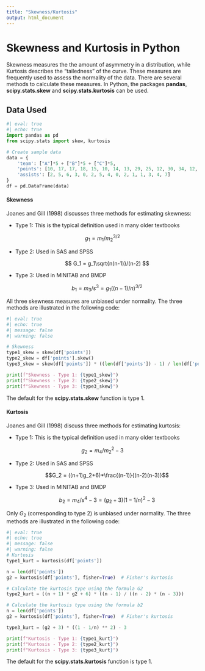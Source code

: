 ---
title: "Skewness/Kurtosis"
output: html_document
---

# **Skewness and Kurtosis in Python**

Skewness measures the the amount of asymmetry in a distribution, while Kurtosis describes the "tailedness" of the curve.
These measures are frequently used to assess the normality of the data.
There are several methods to calculate these measures. In Python, the packages **pandas**, **scipy.stats.skew** and **scipy.stats.kurtosis** can be used.

## Data Used

```{python}
#| eval: true
#| echo: true
import pandas as pd
from scipy.stats import skew, kurtosis

# Create sample data
data = {
    'team': ["A"]*5 + ["B"]*5 + ["C"]*5,
    'points': [10, 17, 17, 18, 15, 10, 14, 13, 29, 25, 12, 30, 34, 12, 11],
    'assists': [2, 5, 6, 3, 0, 2, 5, 4, 0, 2, 1, 1, 3, 4, 7]
}
df = pd.DataFrame(data)
```

#### Skewness 

Joanes and Gill (1998) discusses three methods for estimating skewness:

-   Type 1: This is the typical definition used in many older textbooks

$$g_1 = m_1/m_2^{3/2}$$

-   Type 2: Used in SAS and SPSS

    $$
    G_1 = g_1\sqrt{n(n-1)}/(n-2)
    $$

-   Type 3: Used in MINITAB and BMDP

    $$
    b_1 = m_3/s^3 = g_1((n-1)/n)^{3/2}
    $$

All three skewness measures are unbiased under normality. The three methods are illustrated in the following code:

```{python}
#| eval: true
#| echo: true
#| message: false
#| warning: false

# Skewness
type1_skew = skew(df['points'])
type2_skew = df['points'].skew()
type3_skew = skew(df['points']) * ((len(df['points']) - 1) / len(df['points'])) ** (3/2)

print(f"Skewness - Type 1: {type1_skew}")
print(f"Skewness - Type 2: {type2_skew}")
print(f"Skewness - Type 3: {type3_skew}")
```
The default for the **scipy.stats.skew** function is type 1.

#### Kurtosis

Joanes and Gill (1998) discuss three methods for estimating kurtosis:

-   Type 1: This is the typical definition used in many older textbooks

$$g_2 = m_4/m_2^{2}-3$$

-   Type 2: Used in SAS and SPSS

    $$G_2 = ((n+1)g_2+6)*\frac{(n-1)}{(n-2)(n-3)}$$

-   Type 3: Used in MINITAB and BMDP

    $$b_2 = m_4/s^4-3 = (g_2 + 3)(1-1/n)^2-3$$

Only $G_2$ (corresponding to type 2) is unbiased under normality. The three methods are illustrated in the following code:

```{python}
#| eval: true
#| echo: true
#| message: false
#| warning: false
# Kurtosis
type1_kurt = kurtosis(df['points'])

n = len(df['points'])
g2 = kurtosis(df['points'], fisher=True)  # Fisher's kurtosis

# Calculate the kurtosis type using the formula G2
type2_kurt = ((n + 1) * g2 + 6) * ((n - 1) / ((n - 2) * (n - 3)))

# Calculate the kurtosis type using the formula b2
n = len(df['points'])
g2 = kurtosis(df['points'], fisher=True)  # Fisher's kurtosis

type3_kurt = (g2 + 3) * ((1 - 1/n) ** 2) - 3

print(f"Kurtosis - Type 1: {type1_kurt}")
print(f"Kurtosis - Type 2: {type2_kurt}")
print(f"Kurtosis - Type 3: {type3_kurt}")
```
The default for the **scipy.stats.kurtosis** function is type 1.
